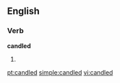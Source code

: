 ==English==

===Verb===
'''candled'''

# {{past of|[[candle]]}}

[[pt:candled]]
[[simple:candled]]
[[vi:candled]]